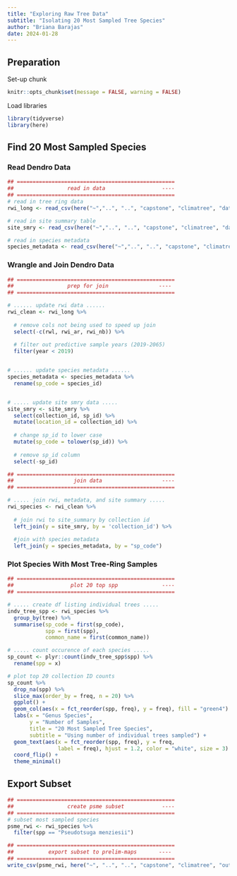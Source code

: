 ```yaml
---
title: "Exploring Raw Tree Data"
subtitle: "Isolating 20 Most Sampled Tree Species"
author: "Briana Barajas"
date: 2024-01-28
---
```


## Preparation

Set-up chunk

```r
knitr::opts_chunk$set(message = FALSE, warning = FALSE)
```

Load libraries

```r
library(tidyverse)
library(here)
```

## Find 20 Most Sampled Species

### Read Dendro Data

```r
## ==================================================
##                 read in data                  ----
## ==================================================
# read in tree ring data
rwi_long <- read_csv(here("~","..", "..", "capstone", "climatree", "dataverse-archive", "rwi_long.csv"))

# read in site summary table
site_smry <- read_csv(here("~","..", "..", "capstone", "climatree", "dataverse-archive", "site_summary.csv"))

# read in species metadata
species_metadata <- read_csv(here("~","..", "..", "capstone", "climatree", "dataverse-archive", "species_metadata.csv"))
```

### Wrangle and Join Dendro Data

```r
## ==================================================
##                 prep for join                ----
## ==================================================

# ...... update rwi data ......
rwi_clean <- rwi_long %>% 
  
  # remove cols not being used to speed up join 
  select(-c(rwl, rwi_ar, rwi_nb)) %>% 
  
  # filter out predictive sample years (2019-2065)
  filter(year < 2019)


# ...... update species metadata ......
species_metadata <- species_metadata %>% 
  rename(sp_code = species_id)


# ..... update site smry data .....
site_smry <- site_smry %>%
  select(collection_id, sp_id) %>% 
  mutate(location_id = collection_id) %>%
  
  # change sp_id to lower case
  mutate(sp_code = tolower(sp_id)) %>% 
  
  # remove sp_id column
  select(-sp_id)

## ==================================================
##                   join data                   ----
## ==================================================

# ..... join rwi, metadata, and site summary .....
rwi_species <- rwi_clean %>% 
  
  # join rwi to site_summary by collection id
  left_join(y = site_smry, by = 'collection_id') %>% 
  
  #join with species metadata
  left_join(y = species_metadata, by = "sp_code")
```

### Plot Species With Most Tree-Ring Samples

```r
## ==================================================
##                  plot 20 top spp              ----
## ==================================================

# ..... create df listing individual trees .....
indv_tree_spp <- rwi_species %>% 
  group_by(tree) %>% 
  summarise(sp_code = first(sp_code), 
            spp = first(spp),
            common_name = first(common_name))

# ..... count occurence of each species .....
sp_count <- plyr::count(indv_tree_spp$spp) %>% 
  rename(spp = x)

# plot top 20 collection ID counts
sp_count %>% 
  drop_na(spp) %>% 
  slice_max(order_by = freq, n = 20) %>% 
  ggplot() +
  geom_col(aes(x = fct_reorder(spp, freq), y = freq), fill = "green4") +
  labs(x = "Genus Species",
       y = "Number of Samples",
       title = "20 Most Sampled Tree Species",
       subtitle = "Using number of individual trees sampled") +
  geom_text(aes(x = fct_reorder(spp, freq), y = freq,
                label = freq), hjust = 1.2, color = "white", size = 3) +
  coord_flip() +
  theme_minimal() 
```

## Export Subset

```r
## ==================================================
##                 create psme subset            ----
## ==================================================
# subset most sampled species
psme_rwi <- rwi_species %>% 
  filter(spp == "Pseudotsuga menziesii")

## ==================================================
##           export subset to prelim-maps       ----
## ==================================================
write_csv(psme_rwi, here("~", "..", "..", "capstone", "climatree", "output-data", "step-1-output", "psme_rwi.csv"))
```




